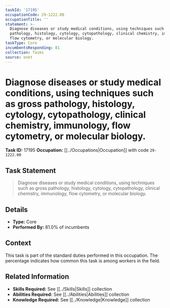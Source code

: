 ```yaml
---
taskId: '17195'
occupationCode: 29-1222.00
occupationTitle: ''
statement: >-
  Diagnose diseases or study medical conditions, using techniques such as gross
  pathology, histology, cytology, cytopathology, clinical chemistry, immunology,
  flow cytometry, or molecular biology.
taskType: Core
incumbentsResponding: 81
collection: Tasks
source: onet
---
```

# Diagnose diseases or study medical conditions, using techniques such as gross pathology, histology, cytology, cytopathology, clinical chemistry, immunology, flow cytometry, or molecular biology.

**Task ID:** 17195
**Occupation:** [[../Occupations|Occupation]] with code `29-1222.00`

## Task Statement

> Diagnose diseases or study medical conditions, using techniques such as gross pathology, histology, cytology, cytopathology, clinical chemistry, immunology, flow cytometry, or molecular biology.

## Details

- **Type:** Core
- **Performed By:** 81.0% of incumbents

## Context

This task is part of the standard duties performed in this occupation. The percentage indicates how common this task is among workers in the field.

## Related Information

- **Skills Required:** See [[../Skills|Skills]] collection
- **Abilities Required:** See [[../Abilities|Abilities]] collection
- **Knowledge Required:** See [[../Knowledge|Knowledge]] collection
